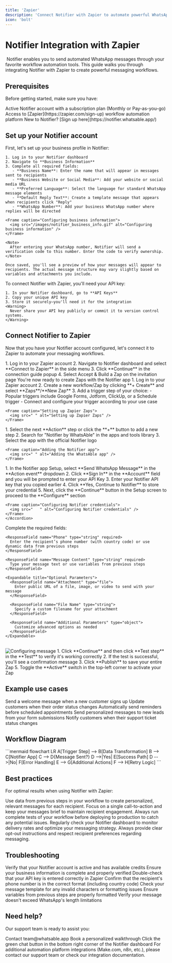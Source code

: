 ```yaml
---
title: 'Zapier'
description: 'Connect Notifier with Zapier to automate powerful WhatsApp messaging workflows'
icon: 'bolt'
---
```


# Notifier Integration with Zapier

<Frame caption="Automate your WhatsApp messaging workflows with Zapier and Notifier">
  <img src=" " className="rounded-xl" />
</Frame>

<Info>
  Notifier enables you to send automated WhatsApp messages through your favorite workflow automation tools. This guide walks you through integrating Notifier with Zapier to create powerful messaging workflows.
</Info>

## Prerequisites

Before getting started, make sure you have:

<CardGroup cols={2}>
  <Card title="Notifier Account" icon="user">
    Active Notifier account with a subscription plan (Monthly or Pay-as-you-go)
  </Card>
  <Card title="Zapier Account" icon="user">
    Access to [Zapier](https://zapier.com/sign-up) workflow automation platform
  </Card>
</CardGroup>

<Tip>
  New to Notifier? [Sign up here](https://notifier.whatsable.app/)
</Tip>

## Set up your Notifier account

<Steps>
  <Step title="Configure your business information">
    First, let's set up your business profile in Notifier:
    
    1. Log in to your Notifier dashboard
    2. Navigate to **Business Information**
    3. Complete all required fields:
       - **Business Name**: Enter the name that will appear in messages sent to recipients
       - **Business Website or Social Media**: Add your website or social media URL
       - **Preferred Language**: Select the language for standard WhatsApp message elements
       - **Default Reply Text**: Create a template message that appears when recipients click "Reply"
       - **WhatsApp Number**: Add your business WhatsApp number where replies will be directed

    <Frame caption="Configuring business information">
      <img src="/images/notifier_business_info.gif" alt="Configuring business information" />
    </Frame>

    <Note>
      After entering your WhatsApp number, Notifier will send a verification code to this number. Enter the code to verify ownership.
    </Note>
    
    Once saved, you'll see a preview of how your messages will appear to recipients. The actual message structure may vary slightly based on variables and attachments you include.
    
  </Step>
  
  <Step title="Get your API key">
    To connect Notifier with Zapier, you'll need your API key:
    
    1. In your Notifier dashboard, go to **API Keys**
    2. Copy your unique API key
    3. Store it securely—you'll need it for the integration
    <Warning>
      Never share your API key publicly or commit it to version control systems.
    </Warning>
  </Step>
</Steps>

## Connect Notifier to Zapier

Now that you have your Notifier account configured, let's connect it to Zapier to automate your messaging workflows.

<Steps>
  <Step title="Connect Notifier to Zapier">
    1. Log in to your Zapier account
    2. Navigate to Notifier dashboard and select **Connect to Zapier** in the side menu
    3. Click **Continue** in the connection guide popup
    4. Select Accept & Build a Zap on the invitation page
    <Check>
      You're now ready to create Zaps with the Notifier app
    </Check>
  </Step>

  <Step title="Set up your Zapier Zaps">
    1. Log in to your Zapier account
    2. Create a new workflow/Zap by clicking **+ Create** and select **Zaps**/**New Zap**
    3. Add a trigger step of your choice:
       - Popular triggers include Google Forms, Jotform, ClickUp, or a Schedule trigger
       - Connect and configure your trigger according to your use case

    <Frame caption="Setting up Zapier Zaps">
      <img src=" " alt="Setting up Zapier Zaps" />
    </Frame>
  </Step>
  
  <Step title="Add the Notifier app">
    1. Select the next **Action** step or click the **+** button to add a new step
    2. Search for "Notifier by WhatsAble" in the apps and tools library
    3. Select the app with the official Notifier logo

    <Frame caption="Adding the Notifier app">
      <img src=" " alt="Adding the WhatsAble app" />
    </Frame>
  </Step>
  
  <Step title="Configure Notifier credentials">
    <Accordion title="Credential Setup" defaultOpen>
      1. In the Notifier app Setup, select **Send WhatsApp Message** in the **Action event** dropdown
      2. Click **Sign In** in the **Account** field and you will be prompted to enter your API Key
      3. Enter your Notifier API key that you copied earlier      
      4. Click **Yes, Continue to Notifier** to store your credential
      5. Next, click the **Continue** button in the Setup screen to proceed to the **Configure** section

    <Frame caption="Configuring Notifier credentials">
      <img src="   " alt="Configuring Notifier credentials" />
    </Frame>
    </Accordion>
  </Step>
  
  <Step title="Configure your message">
    Complete the required fields:
    
    <ResponseField name="Phone" type="string" required>
      Enter the recipient’s phone number (with country code) or use dynamic data from previous steps
    </ResponseField>
    
    <ResponseField name="Message Content" type="string" required>
      Type your message text or use variables from previous steps
    </ResponseField>
    
    <Expandable title="Optional Parameters">
      <ResponseField name="Attachment" type="file">
        Enter public URL of a file, image, or video to send with your message
      </ResponseField>
      
      <ResponseField name="File Name" type="string">
        Specify a custom filename for your attachment
      </ResponseField>
      
      <ResponseField name="Additional Parameters" type="object">
        Customize advanced options as needed
      </ResponseField>
    </Expandable>
<br />
    <Frame caption="Configuring message">
      <img src=" " alt="Configuring message" />
    </Frame>
  </Step>
  
  <Step title="Test and activate your Zap">
    1. Click **Continue** and then click **Test step** in the **Test** to verify it's working correctly
    2. If the test is successful, you'll see a confirmation message
    3. Click **Publish** to save your entire Zap
    5. Toggle the **Active** switch in the top-left corner to activate your Zap
  </Step>
</Steps>

## Example use cases

<CardGroup cols={2}>
  <Card title="Customer Onboarding" icon="user-plus">
    Send a welcome message when a new customer signs up
  </Card>
  
  <Card title="Order Notifications" icon="box-check">
    Update customers when their order status changes
  </Card>
  
  <Card title="Appointment Reminders" icon="calendar">
    Automatically send reminders before scheduled appointments
  </Card>
  
  <Card title="Lead Follow-up" icon="user-check">
    Send personalized messages to new leads from your form submissions
  </Card>
  
  <Card title="Support Ticket Updates" icon="ticket">
    Notify customers when their support ticket status changes
  </Card>
</CardGroup>

## Workflow Diagram

<Frame caption="Sample Notifier Zapier Workflow">
  ```mermaid
  flowchart LR
    A[Trigger Step] --> B[Data Transformation]
    B --> C[Notifier App]
    C --> D{Message Sent?}
    D -->|Yes| E[Success Path]
    D -->|No| F[Error Handling]
    E --> G[Additional Actions]
    F --> H[Retry Logic]
  ```
</Frame>

## Best practices

For optimal results when using Notifier with Zapier:

<AccordionGroup>
  <Accordion title="Personalize your messages" icon="user-check">
    Use data from previous steps in your workflow to create personalized, relevant messages for each recipient.
  </Accordion>
  
  <Accordion title="Keep messages concise" icon="text-size">
    Focus on a single call-to-action and keep your messages brief to maintain recipient engagement.
  </Accordion>
  
  <Accordion title="Test thoroughly" icon="flask">
    Always run complete tests of your workflow before deploying to production to catch any potential issues.
  </Accordion>
  
  <Accordion title="Monitor performance" icon="chart-line">
    Regularly check your Notifier dashboard to monitor delivery rates and optimize your messaging strategy.
  </Accordion>
  
  <Accordion title="Respect privacy" icon="shield-check">
    Always provide clear opt-out instructions and respect recipient preferences regarding messaging.
  </Accordion>
</AccordionGroup>

## Troubleshooting

<AccordionGroup>
  <Accordion title="Message not being sent?" icon="circle-exclamation">
    <Steps>
      <Step title="Check account status">
        Verify that your Notifier account is active and has available credits
      </Step>
      <Step title="Verify business information">
        Ensure your business information is complete and properly verified
      </Step>
      <Step title="Confirm API key">
        Double-check that your API key is entered correctly in Zapier
      </Step>
      <Step title="Validate phone number">
        Confirm that the recipient's phone number is in the correct format (including country code)
      </Step>
    </Steps>
  </Accordion>
  
  <Accordion title="Formatting issues in messages?" icon="text-slash">
    <Steps>
      <Step title="Review template">
        Check your message template for any invalid characters or formatting issues
      </Step>
      <Step title="Variable formatting">
        Ensure variables from previous steps are properly formatted
      </Step>
      <Step title="Message length">
        Verify your message doesn't exceed WhatsApp's length limitations
      </Step>
    </Steps>
  </Accordion>
</AccordionGroup>

## Need help?

Our support team is ready to assist you:

<CardGroup cols={3}>
  <Card title="Email support" icon="envelope" href="mailto:team@whatsable.app">
    Contact team@whatsable.app
  </Card>
  <Card title="Schedule a demo" icon="calendar" href="https://tidycal.com/axelmeta/whatsapp-notifications-by-whatsable">
    Book a personalized walkthrough
  </Card>
  <Card title="Live chat" icon="message-dots" href="">
    Click the green chat button in the bottom right corner of the Notifier dashboard
  </Card>
</CardGroup>

<Info>
  For additional automation platform integrations (Make.com, n8n, etc.), please contact our support team or check our integration documentation.
</Info>